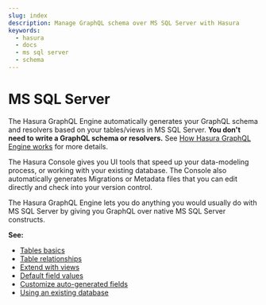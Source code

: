```yaml
---
slug: index
description: Manage GraphQL schema over MS SQL Server with Hasura
keywords:
  - hasura
  - docs
  - ms sql server
  - schema
---
```


# MS SQL Server

The Hasura GraphQL Engine automatically generates your GraphQL schema and resolvers based on your tables/views in MS SQL
Server. **You don't need to write a GraphQL schema or resolvers.** See
[How Hasura GraphQL Engine works](/getting-started/how-it-works/index.mdx) for more details.

The Hasura Console gives you UI tools that speed up your data-modeling process, or working with your existing database.
The Console also automatically generates Migrations or Metadata files that you can edit directly and check into your
version control.

The Hasura GraphQL Engine lets you do anything you would usually do with MS SQL Server by giving you GraphQL over native
MS SQL Server constructs.

**See:**

- [Tables basics](/schema/ms-sql-server/tables.mdx)
- [Table relationships](/schema/ms-sql-server/table-relationships/index.mdx)
- [Extend with views](/schema/ms-sql-server/views.mdx)
- [Default field values](/schema/ms-sql-server/default-values/index.mdx)
- [Customize auto-generated fields](/schema/ms-sql-server/custom-field-names.mdx)
- [Using an existing database](/schema/ms-sql-server/using-existing-database.mdx)

<!-- .. TODO: DB-COMPATIBILITY
  .. toctree::
    :maxdepth: 1

    Tables basics <tables>
    Table relationships <table-relationships/index>
    Remote relationships <remote-relationships/index>
    Extend with views <views>
    Extend with SQL functions <custom-functions>
    Enum type fields <enums>
    Computed fields <computed-fields>
    Customize auto-generated fields <custom-field-names>
    Data validations <data-validations>
    Using an existing database <using-existing-database>
    Relay schema <relay-schema> -->
